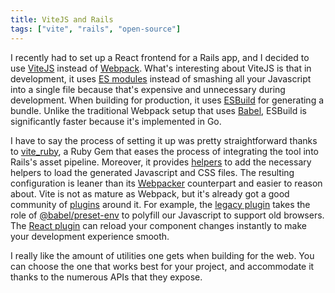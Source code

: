 ```yaml
---
title: ViteJS and Rails
tags: ["vite", "rails", "open-source"]
---
```


I recently had to set up a React frontend for a Rails app,
and I decided to use [ViteJS](https://github.com/vitejs/vite) instead of [Webpack](https://webpack.js.org/).
What's interesting about ViteJS is that in development,
it uses [ES modules](https://hacks.mozilla.org/2018/03/es-modules-a-cartoon-deep-dive/) instead of smashing all your Javascript into a single file because that's expensive and unnecessary during development.
When building for production,
it uses [ESBuild](https://github.com/evanw/esbuild) for generating a bundle.
Unlike the traditional Webpack setup that uses [Babel](https://babeljs.io/),
ESBuild is significantly faster because it's implemented in Go.

I have to say the process of setting it up was pretty straightforward thanks to [vite_ruby](https://github.com/ElMassimo/vite_ruby),
a Ruby Gem that eases the process of integrating the tool into Rails's asset pipeline.
Moreover, it provides [helpers](https://guides.rubyonrails.org/action_view_helpers.html) to add the necessary helpers to load the generated Javascript and CSS files.
The resulting configuration is leaner than its [Webpacker](https://github.com/rails/webpacker) counterpart and easier to reason about.
Vite is not as mature as Webpack,
but it's already got a good community of [plugins](https://vitejs.dev/guide/api-plugin.html) around it.
For example,
the [legacy plugin](https://www.npmjs.com/package/vite-plugin-legacy) takes the role of [@babel/preset-env](https://babeljs.io/docs/en/babel-preset-env) to polyfill our Javascript to support old browsers.
The [React plugin](https://github.com/vitejs/vite-plugin-react) can reload your component changes instantly to make your development experience smooth.

I really like the amount of utilities one gets when building for the web.
You can choose the one that works best for your project, and accommodate it thanks to the numerous APIs that they expose.

